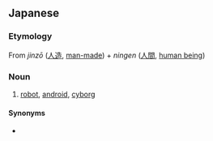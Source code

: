 ==Japanese==
{{ja-kanjitab|じん|ぞう|にん|けん|k4=げん|yomi=on}}

===Etymology===
From ''jinzō'' ([[人造]], [[man-made]]) + ''ningen'' ([[人間]], [[human being]])

===Noun===
{{ja-noun|じんぞうにんげん}}

# [[robot]], [[android]], [[cyborg]]

====Synonyms====
* {{ja-r|ロボット}}